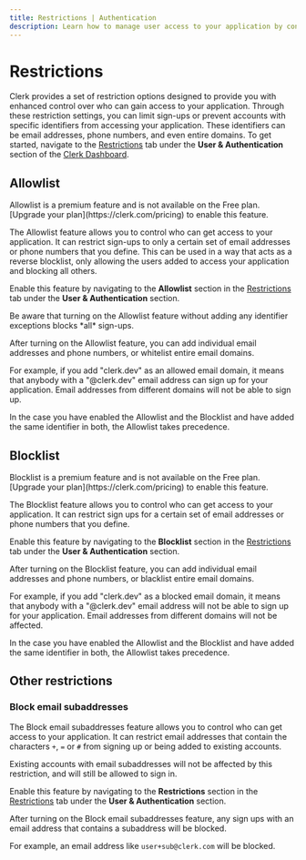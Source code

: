```yaml
---
title: Restrictions | Authentication
description: Learn how to manage user access to your application by configuring Clerk's access restrictions.
---
```


# Restrictions

Clerk provides a set of restriction options designed to provide you with enhanced control over who can gain access to your application. Through these restriction settings, you can limit sign-ups or prevent accounts with specific identifiers from accessing your application. These identifiers can be email addresses, phone numbers, and even entire domains. To get started, navigate to the [Restrictions](https://dashboard.clerk.com/last-active?path=user-authentication/restrictions) tab under the **User & Authentication** section of the [Clerk Dashboard](https://dashboard.clerk.com).

## Allowlist

<Callout type="info">
  Allowlist is a premium feature and is not available on the Free plan. [Upgrade your plan](https://clerk.com/pricing) to enable this feature.
 </Callout>

The Allowlist feature allows you to control who can get access to your application. It can restrict sign-ups to only a certain set of email addresses or phone numbers that you define. This can be used in a way that acts as a reverse blocklist, only allowing the users added to access your application and blocking all others.

Enable this feature by navigating to the **Allowlist** section in the [Restrictions](https://dashboard.clerk.com/last-active?path=user-authentication/restrictions) tab under the **User & Authentication** section.

<Callout type="warning" emoji="⚠️">
  Be aware that turning on the Allowlist feature without adding any identifier exceptions blocks *all* sign-ups.
</Callout>

<Images
width={3024}
height={1654}
src="/docs/images/authentication/restrictions/allowlist.jpg"
alt="The 'Allowlist' section in the 'Restrictions' tab under the 'User & Authentication' section of the Clerk Dashboard. A red arrow is pointing to the 'Enable allowlist' toggle, which is toggled on."
/>

After turning on the Allowlist feature, you can add individual email addresses and phone numbers, or whitelist entire email domains.

For example, if you add "clerk.dev" as an allowed email domain, it means that anybody with a "@clerk.dev" email address can sign up for your application. Email addresses from different domains will not be able to sign up.

<Callout type="warning" emoji="⚠️">
  In the case you have enabled the Allowlist and the Blocklist and have added the same identifier in both, the Allowlist takes precedence.
</Callout>

## Blocklist

<Callout type="info">
  Blocklist is a premium feature and is not available on the Free plan. [Upgrade your plan](https://clerk.com/pricing) to enable this feature.
</Callout>

The Blocklist feature allows you to control who can get access to your application. It can restrict sign ups for a certain set of email addresses or phone numbers that you define.

Enable this feature by navigating to the **Blocklist** section in the [Restrictions](https://dashboard.clerk.com/last-active?path=user-authentication/restrictions) tab under the **User & Authentication** section.

<Images
width={3024}
height={1654}
src="/docs/images/authentication/restrictions/blocklist.jpg"
alt="The 'Blocklist' section in the 'Restrictions' tab under the 'User & Authentication' section of the Clerk Dashboard. A red arrow is pointing to the 'Enable blocklist' toggle, which is toggled on."
/>

After turning on the Blocklist feature, you can add individual email addresses and phone numbers, or blacklist entire email domains.

For example, if you add "clerk.dev" as a blocked email domain, it means that anybody with a "@clerk.dev" email address will not be able to sign up for your application. Email addresses from different domains will not be affected.

<Callout type="warning" emoji="⚠️">
  In the case you have enabled the Allowlist and the Blocklist and have added the same identifier in both, the Allowlist takes precedence.
</Callout>

## Other restrictions

### Block email subaddresses

The Block email subaddresses feature allows you to control who can get access to your application. It can restrict email addresses that contain the characters `+`, `=` or `#` from signing up or being added to existing accounts.

<Callout type="info">
  Existing accounts with email subaddresses will not be affected by this restriction, and will still be allowed to sign in.
</Callout>

Enable this feature by navigating to the **Restrictions** section in the [Restrictions](https://dashboard.clerk.com/last-active?path=user-authentication/restrictions) tab under the **User & Authentication** section.

<Images
width={3024}
height={1654}
src="/docs/images/authentication/restrictions/subaddresses.jpg"
alt="The 'Restrictions' section in the 'Restrictions' tab under the 'User & Authentication' section of the Clerk Dashboard. A red arrow is pointing to the 'Block email subaddresses' toggle, which is toggled on."
/>

After turning on the Block email subaddresses feature, any sign ups with an email address that contains a subaddress will be blocked.

For example, an email address like `user+sub@clerk.com` will be blocked.
